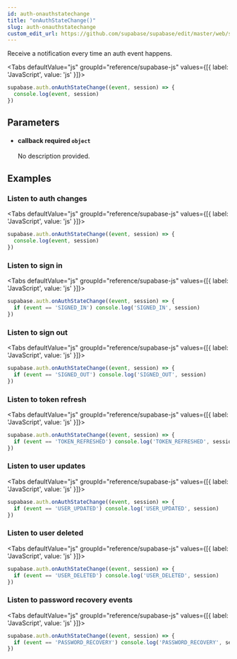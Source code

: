 ```yaml
---
id: auth-onauthstatechange
title: "onAuthStateChange()"
slug: auth-onauthstatechange
custom_edit_url: https://github.com/supabase/supabase/edit/master/web/spec/supabase.yml
---
```



Receive a notification every time an auth event happens.

<Tabs
  defaultValue="js"
  groupId="reference/supabase-js"
  values={[{ label: 'JavaScript', value: 'js' }]}>

<TabItem value="js">

```js
supabase.auth.onAuthStateChange((event, session) => {
  console.log(event, session)
})
```


</TabItem>

</Tabs>

## Parameters


<ul className="method-list-group">
  
<li className="method-list-item">
  <h4 className="method-list-item-label">
    <span className="method-list-item-label-name">
      callback
    </span>
    <span className="method-list-item-label-badge required">
      required
    </span>
    <span className="method-list-item-validation">
      <code>object</code>
    </span>
  </h4>
  <div class="method-list-item-description">

No description provided. 

  </div>
  
</li>

</ul>














## Examples

### Listen to auth changes



<Tabs
  defaultValue="js"
  groupId="reference/supabase-js"
  values={[{ label: 'JavaScript', value: 'js' }]}>

<TabItem value="js">

```js
supabase.auth.onAuthStateChange((event, session) => {
  console.log(event, session)
})
```


</TabItem>

</Tabs>

### Listen to sign in



<Tabs
  defaultValue="js"
  groupId="reference/supabase-js"
  values={[{ label: 'JavaScript', value: 'js' }]}>

<TabItem value="js">

```js
supabase.auth.onAuthStateChange((event, session) => {
  if (event == 'SIGNED_IN') console.log('SIGNED_IN', session)
})
```


</TabItem>

</Tabs>

### Listen to sign out



<Tabs
  defaultValue="js"
  groupId="reference/supabase-js"
  values={[{ label: 'JavaScript', value: 'js' }]}>

<TabItem value="js">

```js
supabase.auth.onAuthStateChange((event, session) => {
  if (event == 'SIGNED_OUT') console.log('SIGNED_OUT', session)
})
```


</TabItem>

</Tabs>

### Listen to token refresh



<Tabs
  defaultValue="js"
  groupId="reference/supabase-js"
  values={[{ label: 'JavaScript', value: 'js' }]}>

<TabItem value="js">

```js
supabase.auth.onAuthStateChange((event, session) => {
  if (event == 'TOKEN_REFRESHED') console.log('TOKEN_REFRESHED', session)
})
```


</TabItem>

</Tabs>

### Listen to user updates



<Tabs
  defaultValue="js"
  groupId="reference/supabase-js"
  values={[{ label: 'JavaScript', value: 'js' }]}>

<TabItem value="js">

```js
supabase.auth.onAuthStateChange((event, session) => {
  if (event == 'USER_UPDATED') console.log('USER_UPDATED', session)
})
```


</TabItem>

</Tabs>

### Listen to user deleted



<Tabs
  defaultValue="js"
  groupId="reference/supabase-js"
  values={[{ label: 'JavaScript', value: 'js' }]}>

<TabItem value="js">

```js
supabase.auth.onAuthStateChange((event, session) => {
  if (event == 'USER_DELETED') console.log('USER_DELETED', session)
})
```


</TabItem>

</Tabs>

### Listen to password recovery events



<Tabs
  defaultValue="js"
  groupId="reference/supabase-js"
  values={[{ label: 'JavaScript', value: 'js' }]}>

<TabItem value="js">

```js
supabase.auth.onAuthStateChange((event, session) => {
  if (event == 'PASSWORD_RECOVERY') console.log('PASSWORD_RECOVERY', session)
})
```


</TabItem>

</Tabs>